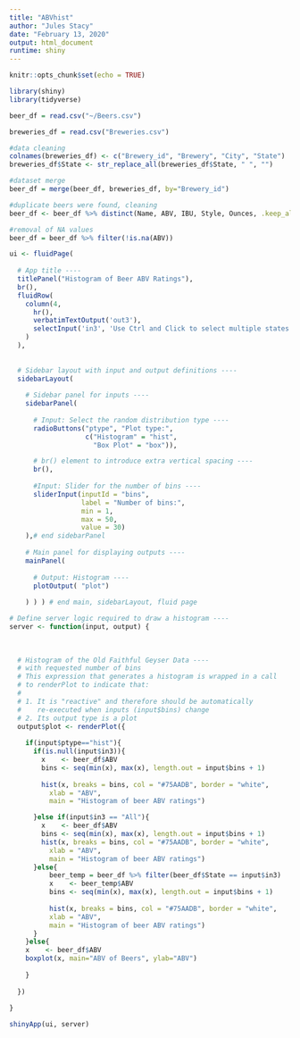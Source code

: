 ```yaml
---
title: "ABVhist"
author: "Jules Stacy"
date: "February 13, 2020"
output: html_document
runtime: shiny
---
```


```r
knitr::opts_chunk$set(echo = TRUE)
```

```r
library(shiny)
library(tidyverse)

beer_df = read.csv("~/Beers.csv")

breweries_df = read.csv("Breweries.csv")

#data cleaning
colnames(breweries_df) <- c("Brewery_id", "Brewery", "City", "State")
breweries_df$State <- str_replace_all(breweries_df$State, " ", "")

#dataset merge
beer_df = merge(beer_df, breweries_df, by="Brewery_id")

#duplicate beers were found, cleaning
beer_df <- beer_df %>% distinct(Name, ABV, IBU, Style, Ounces, .keep_all=TRUE)

#removal of NA values
beer_df = beer_df %>% filter(!is.na(ABV))

ui <- fluidPage(
  
  # App title ----
  titlePanel("Histogram of Beer ABV Ratings"),
  br(),
  fluidRow(
    column(4,
      hr(),
      verbatimTextOutput('out3'),
      selectInput('in3', 'Use Ctrl and Click to select multiple states', c("All", state.abb), multiple=TRUE, selectize=FALSE)
    )
  ),
  
  
  # Sidebar layout with input and output definitions ----
  sidebarLayout(
    
    # Sidebar panel for inputs ----
    sidebarPanel(
      
      # Input: Select the random distribution type ----
      radioButtons("ptype", "Plot type:",
                   c("Histogram" = "hist",
                     "Box Plot" = "box")),

      # br() element to introduce extra vertical spacing ----
      br(),
      
      #Input: Slider for the number of bins ----
      sliderInput(inputId = "bins",
                  label = "Number of bins:",
                  min = 1,
                  max = 50,
                  value = 30)
    ),# end sidebarPanel
    
    # Main panel for displaying outputs ----
    mainPanel(
      
      # Output: Histogram ----
      plotOutput( "plot")
      
    ) ) ) # end main, sidebarLayout, fluid page

# Define server logic required to draw a histogram ----
server <- function(input, output) {
  
  
  
  # Histogram of the Old Faithful Geyser Data ----
  # with requested number of bins
  # This expression that generates a histogram is wrapped in a call
  # to renderPlot to indicate that:
  #
  # 1. It is "reactive" and therefore should be automatically
  #    re-executed when inputs (input$bins) change
  # 2. Its output type is a plot
  output$plot <- renderPlot({
    
    if(input$ptype=="hist"){
      if(is.null(input$in3)){
        x    <- beer_df$ABV
        bins <- seq(min(x), max(x), length.out = input$bins + 1)
    
        hist(x, breaks = bins, col = "#75AADB", border = "white",
          xlab = "ABV",
          main = "Histogram of beer ABV ratings")

      }else if(input$in3 == "All"){
        x    <- beer_df$ABV
        bins <- seq(min(x), max(x), length.out = input$bins + 1)
        hist(x, breaks = bins, col = "#75AADB", border = "white",
          xlab = "ABV",
          main = "Histogram of beer ABV ratings")
      }else{
          beer_temp = beer_df %>% filter(beer_df$State == input$in3)
          x    <- beer_temp$ABV
          bins <- seq(min(x), max(x), length.out = input$bins + 1)
    
          hist(x, breaks = bins, col = "#75AADB", border = "white",
          xlab = "ABV",
          main = "Histogram of beer ABV ratings")
      }
    }else{
    x    <- beer_df$ABV
    boxplot(x, main="ABV of Beers", ylab="ABV")
      
    }
 
  })
  
}

shinyApp(ui, server)

```